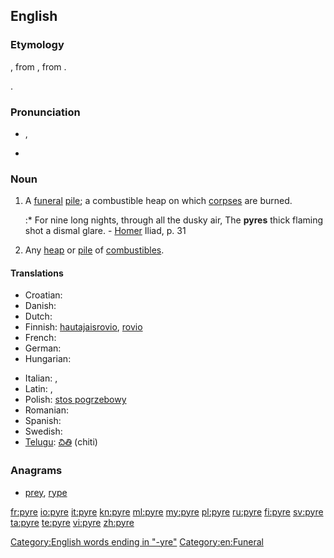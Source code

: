 {{wikipedia}}
==English==

===Etymology===
{{etyl|la}} {{term|pyra||pyre, funeral pile|lang=la}}, from {{etyl|grc}} {{term|sc=polytonic|πῦρ|tr=pūr||fire|lang=grc}}, from {{proto|Indo-European|péh₂ur|lang=en}}.

{{etyltwin}} {{term|fire|lang=en}}.

===Pronunciation===
* {{IPA|/ˈpaɪɚ/}}, {{SAMPA|/"paI@/}}
* {{rhymes|aɪə(r)}}

===Noun===
{{en-noun}}

# A [[funeral]] [[pile]]; a combustible heap on which [[corpse]]s are burned.
#:* For nine long nights, through all the dusky air, The '''pyres''' thick flaming shot a dismal glare. - [[Homer]] Iliad, p. 31
# Any [[heap]] or [[pile]] of [[combustible]]s.

====Translations====
{{trans-top|a funeral pile}}
* Croatian: {{t-|hr|lomača|f|alt=lòmača}}
* Danish: {{t-|da|ild}}
* Dutch: {{t|nl|brandstapel|m}}
* Finnish: [[hautajaisrovio]], [[rovio]]
* French: {{t|fr|bûcher|m}}
* German: {{t-|de|Scheiterhaufen|m}}
* Hungarian: {{t-|hu|máglya}}
{{trans-mid}}
* Italian: {{t+|it|pira|f}},  {{t+|it|rogo}}
* Latin: {{t-|la|rogus|m}},  {{t-|la|pyra}}
* Polish: [[stos pogrzebowy]] {{m}}
* Romanian: {{t+|ro|rug|n}}
* Spanish: {{t+|es|pira|f}}
* Swedish: {{t+|sv|eld}}
* [[Telugu]]: [[చితి]] (chiti)
{{trans-bottom}}

===Anagrams===
* [[prey#English|prey]], [[rype#English|rype]]

[[Category:English words ending in "-yre"]]
[[Category:en:Funeral]]

[[fr:pyre]]
[[io:pyre]]
[[it:pyre]]
[[kn:pyre]]
[[ml:pyre]]
[[my:pyre]]
[[pl:pyre]]
[[ru:pyre]]
[[fi:pyre]]
[[sv:pyre]]
[[ta:pyre]]
[[te:pyre]]
[[vi:pyre]]
[[zh:pyre]]
